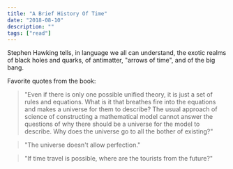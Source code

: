 ```yaml
---
title: "A Brief History Of Time"
date: "2018-08-10"
description: ""
tags: ["read"]
---
```


Stephen Hawking tells, in language we all can understand, the exotic realms of black holes and quarks, of antimatter, "arrows of time", and of the big bang.

Favorite quotes from the book:

> "Even if there is only one possible unified theory, it is just a set of rules and equations. What is it that breathes fire into the equations and makes a universe for them to describe? The usual approach of science of constructing a mathematical model cannot answer the questions of why there should be a universe for the model to describe. Why does the universe go to all the bother of existing?"

> "The universe doesn't allow perfection."

> "If time travel is possible, where are the tourists from the future?"
